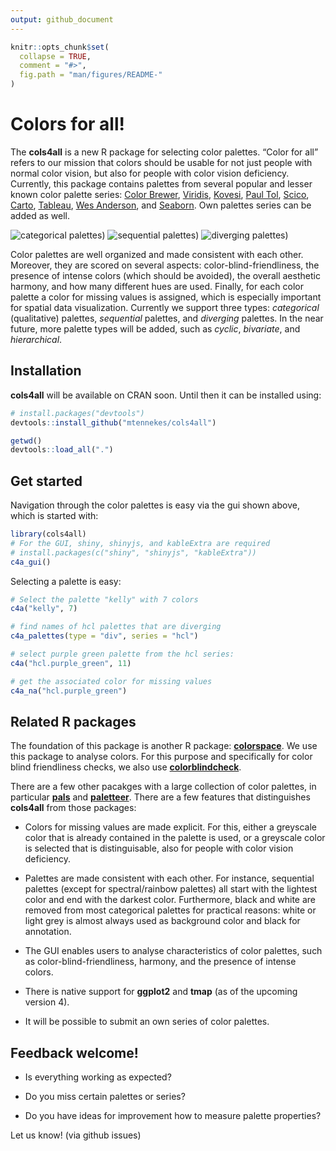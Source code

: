 ```yaml
---
output: github_document
---
```


<!-- README.md is generated from README.Rmd. Please edit that file -->

```r
knitr::opts_chunk$set(
  collapse = TRUE,
  comment = "#>",
  fig.path = "man/figures/README-"
)
```

# Colors for all!

The **cols4all** is a new R package for selecting color palettes. "Color for all" refers to our mission that colors should be usable for not just people with normal color vision, but also for people with color vision deficiency. Currently, this package contains palettes from several popular and lesser known color palette series: [Color Brewer](https://colorbrewer2.org), [Viridis](http://bids.github.io/colormap/), [Kovesi](https://colorcet.com/), [Paul Tol](https://personal.sron.nl/~pault/), [Scico](https://www.fabiocrameri.ch/colourmaps/), [Carto](https://carto.com/carto-colors/), [Tableau](https://www.tableau.com/about/blog/2016/7/colors-upgrade-tableau-10-56782), [Wes Anderson](https://github.com/karthik/wesanderson), and [Seaborn](https://seaborn.pydata.org/tutorial/color_palettes.html). Own palettes series can be added as well.

![categorical palettes)](https://user-images.githubusercontent.com/2444081/155185594-a52c361f-7113-40fe-82ea-94e782c27be4.png)
![sequential palettes)](https://user-images.githubusercontent.com/2444081/155185615-9356443d-8a18-40a6-bc9e-d2e0d8e26eb4.png)
![diverging palettes)](https://user-images.githubusercontent.com/2444081/155185638-3d05a045-c794-4eab-b994-88c0b58196e2.png)


Color palettes are well organized and made consistent with each other. Moreover, they are scored on several aspects: color-blind-friendliness, the presence of intense colors (which should be avoided), the overall aesthetic harmony, and how many different hues are used. Finally, for each color palette a color for missing values is assigned, which is especially important for spatial data visualization. Currently we support three types: *categorical* (qualitative) palettes, *sequential* palettes, and *diverging* palettes. In the near future, more palette types will be added, such as *cyclic*, *bivariate*, and *hierarchical*. 

## Installation

**cols4all** will be available on CRAN soon. Until then it can be installed using:

```r
# install.packages("devtools")
devtools::install_github("mtennekes/cols4all")
```

```r
getwd()
devtools::load_all(".")
```

## Get started

Navigation through the color palettes is easy via the gui shown above, which is started with:


```r
library(cols4all)
# For the GUI, shiny, shinyjs, and kableExtra are required
# install.packages(c("shiny", "shinyjs", "kableExtra"))
c4a_gui()
```

Selecting a palette is easy:

```r
# Select the palette "kelly" with 7 colors
c4a("kelly", 7)

# find names of hcl palettes that are diverging
c4a_palettes(type = "div", series = "hcl")

# select purple green palette from the hcl series:
c4a("hcl.purple_green", 11)

# get the associated color for missing values
c4a_na("hcl.purple_green")
```



## Related R packages

The foundation of this package is another R package: [**colorspace**](https://colorspace.r-forge.r-project.org/). We use this package to analyse colors. For this purpose and specifically for color blind friendliness checks, we also use [**colorblindcheck**](https://github.com/Nowosad/colorblindcheck).

There are a few other pacakges with a large collection of color palettes, in particular [**pals**](https://kwstat.github.io/pals/) and [**paletteer**](https://github.com/EmilHvitfeldt/paletteer). There are a few features that distinguishes **cols4all** from those packages:

* Colors for missing values are made explicit. For this, either a greyscale color that is already contained in the palette is used, or a greyscale color is selected that is distinguisable, also for people with color vision deficiency.

* Palettes are made consistent with each other. For instance, sequential palettes (except for spectral/rainbow palettes) all start with the lightest color and end with the darkest color. Furthermore, black and white are removed from most categorical palettes for practical reasons: white or light grey is almost always used as background color and black for annotation.

* The GUI enables users to analyse characteristics of color palettes, such as color-blind-friendliness, harmony, and the presence of intense colors.

* There is native support for **ggplot2** and **tmap** (as of the upcoming version 4).

* It will be possible to submit an own series of color palettes.

## Feedback welcome!

* Is everything working as expected?

* Do you miss certain palettes or series?

* Do you have ideas for improvement how to measure palette properties?

Let us know! (via github issues)
